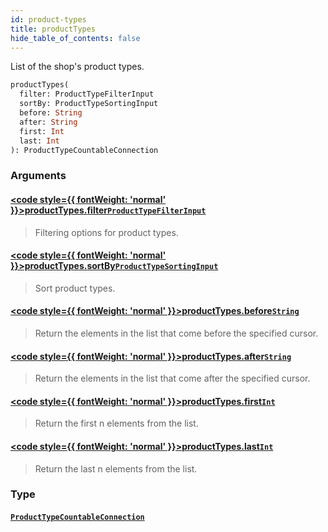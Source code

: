 ```yaml
---
id: product-types
title: productTypes
hide_table_of_contents: false
---
```








List of the shop's product types.

```graphql
productTypes(
  filter: ProductTypeFilterInput
  sortBy: ProductTypeSortingInput
  before: String
  after: String
  first: Int
  last: Int
): ProductTypeCountableConnection
```


### Arguments

#### [<code style={{ fontWeight: 'normal' }}>productTypes.<b>filter</b></code>](#)<Bullet />[`ProductTypeFilterInput`](../../../developer/api-reference/inputs/product-type-filter-input) <Badge class="secondary" text="input"/>
> Filtering options for product types.
> 

#### [<code style={{ fontWeight: 'normal' }}>productTypes.<b>sortBy</b></code>](#)<Bullet />[`ProductTypeSortingInput`](../../../developer/api-reference/inputs/product-type-sorting-input) <Badge class="secondary" text="input"/>
> Sort product types.
> 

#### [<code style={{ fontWeight: 'normal' }}>productTypes.<b>before</b></code>](#)<Bullet />[`String`](../../../developer/api-reference/scalars/string) <Badge class="secondary" text="scalar"/>
> Return the elements in the list that come before the specified cursor.
> 

#### [<code style={{ fontWeight: 'normal' }}>productTypes.<b>after</b></code>](#)<Bullet />[`String`](../../../developer/api-reference/scalars/string) <Badge class="secondary" text="scalar"/>
> Return the elements in the list that come after the specified cursor.
> 

#### [<code style={{ fontWeight: 'normal' }}>productTypes.<b>first</b></code>](#)<Bullet />[`Int`](../../../developer/api-reference/scalars/int) <Badge class="secondary" text="scalar"/>
> Return the first n elements from the list.
> 

#### [<code style={{ fontWeight: 'normal' }}>productTypes.<b>last</b></code>](#)<Bullet />[`Int`](../../../developer/api-reference/scalars/int) <Badge class="secondary" text="scalar"/>
> Return the last n elements from the list.
> 

### Type

#### [`ProductTypeCountableConnection`](../../../developer/api-reference/objects/product-type-countable-connection) <Badge class="secondary" text="object"/>
> 
> 





